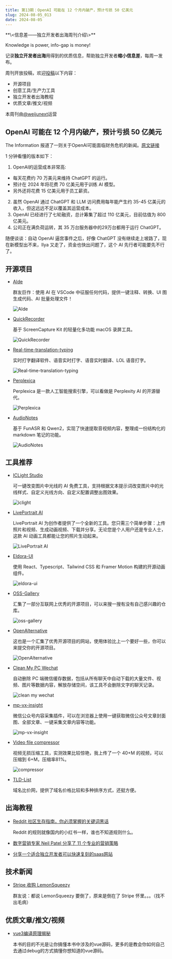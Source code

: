 ```yaml
---
title: 第13期：OpenAI 可能在 12 个月内破产，预计亏损 50 亿美元
slug: 2024-08-05_013
date: 2024-08-05
---
```


<Aside>
**\<信息差——独立开发者出海周刊介绍\>**

Knowledge is power, info-gap is money!

记录**独立开发者出海**用得到的优质信息，帮助独立开发者**缩小信息差**，每周一发布。

周刊开放投稿，欢迎[投稿](https://github.com/weijunext/gapis.money/issues)以下内容：
- 开源项目
- 创意工具/生产力工具
- 独立开发者出海教程
- 优质文章/推文/视频

本周刊由[@weijunext](https://x.com/intent/follow?screen_name=weijunext)运营
</Aside>

## OpenAI 可能在 12 个月内破产，预计亏损 50 亿美元

The Information 报道了一则关于OpenAI可能面临财务危机的新闻。[原文链接](https://www.windowscentral.com/software-apps/openai-could-be-on-the-brink-of-bankruptcy-in-under-12-months-with-projections-of-dollar5-billion-in-losses)

1 分钟看懂的版本如下：

1. OpenAI的运营成本非常高:
  - 每天花费约 70 万美元来维持 ChatGPT 的运行。
  - 预计在 2024 年将花费 70 亿美元用于训练 AI 模型。
  - 另外还将花费 15 亿美元用于员工薪资。

2. 虽然 OpenAI 通过 ChatGPT 和 LLM 访问费用每年能产生约 35-45 亿美元的收入，但这远远不足以覆盖其运营成本。
3. OpenAI 已经进行了七轮融资，总计筹集了超过 110 亿美元，目前估值为 800 亿美元。
4. 公司正在满负荷运转，其 35 万台服务器中的29万台都用于运行 ChatGPT。

随便谈谈：自动 OpenAI 逼宫事件之后，好像 ChatGPT 没有继续走上坡路了，现在新模型出不来，Ilya 又走了，资金也快出问题了，这个 AI 先行者可能要先不行了。

## 开源项目

- [AIde](https://github.com/nicepkg/aide)

  群友巨作：使用 AI 在 VSCode 中征服任何代码，提供一键注释、转换、UI 图生成代码、AI 批量处理文件！

  ![AIde](/assets/013/aide.webp)

- [QuickRecorder](https://github.com/lihaoyun6/QuickRecorder)

  基于 ScreenCapture Kit 的轻量化多功能 macOS 录屏工具。

  ![QuickRecorder](/assets/013/quick-recorder.webp)

- [Real-time-translation-typing](https://github.com/sxzxs/Real-time-translation-typing)

  实时打字翻译软件、语音实时打字、语音实时翻译、LOL 语音打字。

  ![Real-time-translation-typing](/assets/013/real-time-translation-typing.gif)

- [Perplexica](https://github.com/ItzCrazyKns/Perplexica)

  Perplexica 是一款人工智能搜索引擎，可以看做是 Perplexity AI 的开源替代。

  ![Perplexica](/assets/013/perplexica.webp)

- [AudioNotes](https://github.com/harry0703/AudioNotes)

  基于 FunASR 和 Qwen2，实现了快速提取音视频内容，整理成一份结构化的 markdown 笔记的功能。

  ![AudioNotes](/assets/013/audio-notes.webp)


## 工具推荐

- [ICLight Studio](https://www.iclight.online/)

  可一键改变图片中光线的 AI 免费工具，支持根据文本提示词改变图片中的光线样式、自定义光线方向、自定义配置调整出图效果。

  ![iclight](/assets/013/iclight.webp)

- [LivePortrait AI](https://liveportraitai.com/)

  LivePortrait AI 为创作者提供了一个全新的工具。您只需三个简单步骤：上传照片和视频、生成动画视频、下载并分享。无论您是个人用户还是专业人士，这款 AI 动画工具都能让您的照片生动起来。

  ![LivePortrait AI](/assets/013/liveportraitai.gif)

- [Eldora-UI](https://www.eldoraui.site/)

  使用 React、Typescript、Tailwind CSS 和 Framer Motion 构建的开源动画组件。

  ![eldora-ui](/assets/013/eldora-ui.webp)

- [OSS-Gallery](https://oss.gallery/)

  汇集了一部分互联网上优秀的开源项目，可以来搜一搜有没有自己感兴趣的仓库。

  ![oss-gallery](/assets/013/oss-gallery.webp)

- [OpenAlternative](https://openalternative.co/)

  这也是一个汇集了优秀开源项目的网站，使用体验比上一个要好一些，你可以来提交你的开源项目。

  ![OpenAlternative](/assets/013/open-alternative.webp)

- [Clean My PC Wechat](https://github.com/blackboxo/CleanMyWechat)

  自动删除 PC 端微信缓存数据，包括从所有聊天中自动下载的大量文件、视频、图片等数据内容，解放存储空间，该工具不会删除文字的聊天记录。

  ![clean my wechat](/assets/013/clean-my-wechat.webp)

- [mp-vx-insight](https://github.com/pudongping/mp-vx-insight)

  微信公众号内容采集插件，可以在浏览器上使用一键获取微信公众号文章封面图、全部文章、一键采集文章内容等功能。

  ![mp-vx-insight](/assets/013/mp-vx-insight.webp)

- [Video file compressor](https://tools.rotato.app/compress)

  视频无损压缩工具，实测效果比较惊艳，我上传了一个 40+M 的视频，可以压缩到 6+M，压缩率81%。

  ![compressor](/assets/013/compressor.webp)

- [TLD-List](https://tld-list.com/)

  域名比价网，提供了域名价格比较和多种排序方式，还挺方便。


## 出海教程

- [Reddit 社区生存指南，你必须掌握的关键词黑话](https://mp.weixin.qq.com/s/_QPlq-Tc16St_jqLDaJG3w)

  Reddit 的规则就像国内的小红书一样，谁也不知道规则什么。

- [数字营销专家 Neil Patel 分享了 11 个专业的营销策略](https://x.com/neilpatel/status/1792414664019878243)

- [分享一个适合独立开发者可以快速复刻的saas网站](https://m.okjike.com/originalPosts/66a1fbfe034b74f7510b1dab?s=eyJ1IjoiNThhMTFmNDg4OGYzZGIwMDE2MTAyZTVhIiwiZCI6MX0%3D&utm_source=wechat_session)


## 技术新闻

- [Stripe 收购 LemonSqueezy](https://www.lemonsqueezy.com/blog/stripe-acquires-lemon-squeezy)

  群友说：都说 LemonSqueezy 要倒了，原来是倒在了 Stripe 怀里。。。（找不出毛病）


## 优质文章/推文/视频

- [vue3编译原理揭秘](https://vue-compiler.iamouyang.cn/)

  本书的目的不光是让你搞懂本书中涉及的vue源码，更多的是教会你如何自己去通过debug的方式搞懂你想知道的vue源码。
